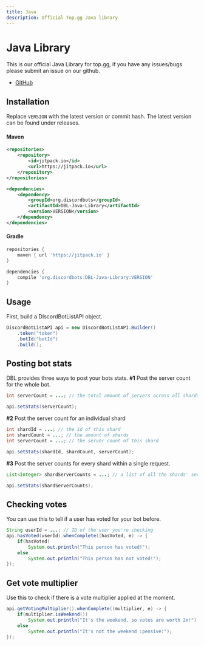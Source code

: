 ```yaml
---
title: Java
description: Official Top.gg Java library
---
```


# Java Library

This is our official Java Library for top.gg, if you have any issues/bugs please submit an issue on our github.

- [GitHub](https://github.com/top-gg/Java-SDK)

## Installation
Replace `VERSION` with the latest version or commit hash. The latest version can be found under releases.

#### Maven
```xml
<repositories>
    <repository>
        <id>jitpack.io</id>
        <url>https://jitpack.io</url>
    </repository>
</repositories>
```
```xml
<dependencies>
    <dependency>
        <groupId>org.discordbots</groupId>
        <artifactId>DBL-Java-Library</artifactId>
        <version>VERSION</version>
    </dependency>
</dependencies>
```
#### Gradle
```gradle
repositories {
    maven { url 'https://jitpack.io' }
}
```
```gradle
dependencies {
    compile 'org.discordbots:DBL-Java-Library:VERSION'
}
```

## Usage
First, build a DIscordBotListAPI object.
```java
DiscordBotListAPI api = new DiscordBotListAPI.Builder()
	.token("token")
	.botId("botId")
	.build();
```
## Posting bot stats
DBL provides three ways to post your bots stats.
**#1** Post the server count for the whole bot.
```java
int serverCount = ...; // the total amount of servers across all shards

api.setStats(serverCount);
```

**#2** Post the server count for an individual shard
```java
int shardId = ...; // the id of this shard
int shardCount = ...; // the amount of shards
int serverCount = ...; // the server count of this shard

api.setStats(shardId, shardCount, serverCount);
```

**#3** Post the server counts for every shard within a single request.
```java
List<Integer> shardServerCounts = ...; // a list of all the shards' server counts

api.setStats(shardServerCounts);
```

## Checking votes
You can use this to tell if a user has voted for your bot before.
```java
String userId = ...; // ID of the user you're checking
api.hasVoted(userId).whenComplete((hasVoted, e) -> {
	if(hasVoted)
		System.out.println("This person has voted!");
	else
		System.out.println("This person has not voted!");
});
```
## Get vote multiplier
Use this to check if there is a vote multiplier applied at the moment.
```java
api.getVotingMultiplier().whenComplete((multiplier, e) -> {
	if(multiplier.isWeekend())
		System.out.println("It's the weekend, so votes are worth 2x!");
	else
		System.out.println("It's not the weekend :pensive:");
});
```
